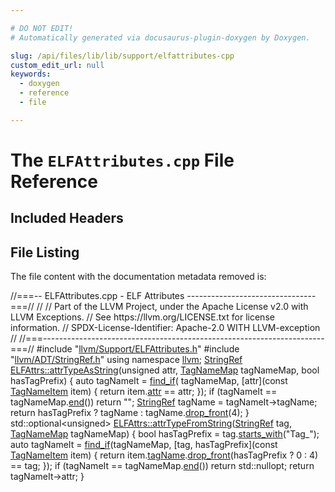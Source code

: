 ```yaml
---

# DO NOT EDIT!
# Automatically generated via docusaurus-plugin-doxygen by Doxygen.

slug: /api/files/lib/lib/support/elfattributes-cpp
custom_edit_url: null
keywords:
  - doxygen
  - reference
  - file

---
```





# The `ELFAttributes.cpp` File Reference

<DoxygenPage pluginConfig={pluginConfig}>



## Included Headers

<IncludesList>
<IncludesListItem
  filePath="llvm/Support/ELFAttributes.h"
  permalink="/docs/api/files/include/include/llvm/include/llvm/support/elfattributes-h"
  isLocal="true" />
<IncludesListItem
  filePath="llvm/ADT/StringRef.h"
  permalink="/docs/api/files/include/include/llvm/include/llvm/adt/stringref-h"
  isLocal="true" />
</IncludesList>


## File Listing

The file content with the documentation metadata removed is:

<ProgramListing>

<Link id="l00001" /><CodeLine lineNumber="1"><span class="doxyHighlightComment">//===-- ELFAttributes.cpp - ELF Attributes --------------------------------===//</span></CodeLine>
<Link id="l00002" /><CodeLine lineNumber="2"><span class="doxyHighlightComment">//</span></CodeLine>
<Link id="l00003" /><CodeLine lineNumber="3"><span class="doxyHighlightComment">// Part of the LLVM Project, under the Apache License v2.0 with LLVM Exceptions.</span></CodeLine>
<Link id="l00004" /><CodeLine lineNumber="4"><span class="doxyHighlightComment">// See https://llvm.org/LICENSE.txt for license information.</span></CodeLine>
<Link id="l00005" /><CodeLine lineNumber="5"><span class="doxyHighlightComment">// SPDX-License-Identifier: Apache-2.0 WITH LLVM-exception</span></CodeLine>
<Link id="l00006" /><CodeLine lineNumber="6"><span class="doxyHighlightComment">//</span></CodeLine>
<Link id="l00007" /><CodeLine lineNumber="7"><span class="doxyHighlightComment">//===----------------------------------------------------------------------===//</span></CodeLine>
<Link id="l00008" /><CodeLine lineNumber="8"></CodeLine>
<Link id="l00009" /><CodeLine lineNumber="9"><span class="doxyHighlightPreprocessor">#include &quot;<a href="/docs/api/files/include/include/llvm/include/llvm/support/elfattributes-h">llvm/Support/ELFAttributes.h</a>&quot;</span></CodeLine>
<Link id="l00010" /><CodeLine lineNumber="10"><span class="doxyHighlightPreprocessor">#include &quot;<a href="/docs/api/files/include/include/llvm/include/llvm/adt/stringref-h">llvm/ADT/StringRef.h</a>&quot;</span></CodeLine>
<Link id="l00011" /><CodeLine lineNumber="11"></CodeLine>
<Link id="l00012" /><CodeLine lineNumber="12"><span class="doxyHighlightKeyword">using namespace </span><span class="doxyHighlight"><a href="/docs/api/namespaces/llvm">llvm</a>;</span></CodeLine>
<Link id="l00013" /><CodeLine lineNumber="13"></CodeLine>
<Link id="l00014" /><CodeLine lineNumber="14" lineLink="/docs/api/namespaces/llvm/elfattrs/#a66b1304ca72d9916db93a0ab9a55697c"><span class="doxyHighlight"><a href="/docs/api/classes/llvm/stringref">StringRef</a> <a href="/docs/api/namespaces/llvm/elfattrs/#a66b1304ca72d9916db93a0ab9a55697c">ELFAttrs::attrTypeAsString</a>(</span><span class="doxyHighlightKeywordType">unsigned</span><span class="doxyHighlight"> attr, <a href="/docs/api/namespaces/llvm/#a8ba0ebd86185aea94f29ed853c4dd97f">TagNameMap</a> tagNameMap,</span></CodeLine>
<Link id="l00015" /><CodeLine lineNumber="15"><span class="doxyHighlight">                                     </span><span class="doxyHighlightKeywordType">bool</span><span class="doxyHighlight"> hasTagPrefix) &#123;</span></CodeLine>
<Link id="l00016" /><CodeLine lineNumber="16"><span class="doxyHighlight">  </span><span class="doxyHighlightKeyword">auto</span><span class="doxyHighlight"> tagNameIt = <a href="/docs/api/namespaces/llvm/#ac78c09ae232b2ce188ff590d51e3c268">find&#95;if</a>(</span></CodeLine>
<Link id="l00017" /><CodeLine lineNumber="17"><span class="doxyHighlight">      tagNameMap, &#91;attr&#93;(</span><span class="doxyHighlightKeyword">const</span><span class="doxyHighlight"> <a href="/docs/api/structs/llvm/tagnameitem">TagNameItem</a> item) &#123; </span><span class="doxyHighlightKeywordFlow">return</span><span class="doxyHighlight"> item.<a href="/docs/api/structs/llvm/tagnameitem/#a30563ebe8b7633ec9549128fd68994be">attr</a> == attr; &#125;);</span></CodeLine>
<Link id="l00018" /><CodeLine lineNumber="18"><span class="doxyHighlight">  </span><span class="doxyHighlightKeywordFlow">if</span><span class="doxyHighlight"> (tagNameIt == tagNameMap.<a href="/docs/api/classes/llvm/arrayref/#a7ca5197533a9c1fb8a2bd30587fcec6b">end</a>())</span></CodeLine>
<Link id="l00019" /><CodeLine lineNumber="19"><span class="doxyHighlight">    </span><span class="doxyHighlightKeywordFlow">return</span><span class="doxyHighlight"> </span><span class="doxyHighlightStringLiteral">&quot;&quot;</span><span class="doxyHighlight">;</span></CodeLine>
<Link id="l00020" /><CodeLine lineNumber="20"><span class="doxyHighlight">  <a href="/docs/api/classes/llvm/stringref">StringRef</a> tagName = tagNameIt-&gt;tagName;</span></CodeLine>
<Link id="l00021" /><CodeLine lineNumber="21"><span class="doxyHighlight">  </span><span class="doxyHighlightKeywordFlow">return</span><span class="doxyHighlight"> hasTagPrefix ? tagName : tagName.<a href="/docs/api/classes/llvm/stringref/#a3fb2867a1e9fa36e135d9ee4dffb0167">drop&#95;front</a>(4);</span></CodeLine>
<Link id="l00022" /><CodeLine lineNumber="22"><span class="doxyHighlight">&#125;</span></CodeLine>
<Link id="l00023" /><CodeLine lineNumber="23"></CodeLine>
<Link id="l00024" /><CodeLine lineNumber="24" lineLink="/docs/api/namespaces/llvm/elfattrs/#a343d704d236717ce9399b288a622a222"><span class="doxyHighlight">std::optional&lt;unsigned&gt; <a href="/docs/api/namespaces/llvm/elfattrs/#a343d704d236717ce9399b288a622a222">ELFAttrs::attrTypeFromString</a>(<a href="/docs/api/classes/llvm/stringref">StringRef</a> tag,</span></CodeLine>
<Link id="l00025" /><CodeLine lineNumber="25"><span class="doxyHighlight">                                                     <a href="/docs/api/namespaces/llvm/#a8ba0ebd86185aea94f29ed853c4dd97f">TagNameMap</a> tagNameMap) &#123;</span></CodeLine>
<Link id="l00026" /><CodeLine lineNumber="26"><span class="doxyHighlight">  </span><span class="doxyHighlightKeywordType">bool</span><span class="doxyHighlight"> hasTagPrefix = tag.<a href="/docs/api/classes/llvm/stringref/#a2cd8968ff703aaeb395dcd63f6805ff1">starts&#95;with</a>(</span><span class="doxyHighlightStringLiteral">&quot;Tag&#95;&quot;</span><span class="doxyHighlight">);</span></CodeLine>
<Link id="l00027" /><CodeLine lineNumber="27"><span class="doxyHighlight">  </span><span class="doxyHighlightKeyword">auto</span><span class="doxyHighlight"> tagNameIt =</span></CodeLine>
<Link id="l00028" /><CodeLine lineNumber="28"><span class="doxyHighlight">      <a href="/docs/api/namespaces/llvm/#ac78c09ae232b2ce188ff590d51e3c268">find&#95;if</a>(tagNameMap, &#91;tag, hasTagPrefix&#93;(</span><span class="doxyHighlightKeyword">const</span><span class="doxyHighlight"> <a href="/docs/api/structs/llvm/tagnameitem">TagNameItem</a> item) &#123;</span></CodeLine>
<Link id="l00029" /><CodeLine lineNumber="29"><span class="doxyHighlight">        </span><span class="doxyHighlightKeywordFlow">return</span><span class="doxyHighlight"> item.<a href="/docs/api/structs/llvm/tagnameitem/#ab2650a94e0c6196079c17ad8446a5f54">tagName</a>.<a href="/docs/api/classes/llvm/stringref/#a3fb2867a1e9fa36e135d9ee4dffb0167">drop&#95;front</a>(hasTagPrefix ? 0 : 4) == tag;</span></CodeLine>
<Link id="l00030" /><CodeLine lineNumber="30"><span class="doxyHighlight">      &#125;);</span></CodeLine>
<Link id="l00031" /><CodeLine lineNumber="31"><span class="doxyHighlight">  </span><span class="doxyHighlightKeywordFlow">if</span><span class="doxyHighlight"> (tagNameIt == tagNameMap.<a href="/docs/api/classes/llvm/arrayref/#a7ca5197533a9c1fb8a2bd30587fcec6b">end</a>())</span></CodeLine>
<Link id="l00032" /><CodeLine lineNumber="32"><span class="doxyHighlight">    </span><span class="doxyHighlightKeywordFlow">return</span><span class="doxyHighlight"> std::nullopt;</span></CodeLine>
<Link id="l00033" /><CodeLine lineNumber="33"><span class="doxyHighlight">  </span><span class="doxyHighlightKeywordFlow">return</span><span class="doxyHighlight"> tagNameIt-&gt;attr;</span></CodeLine>
<Link id="l00034" /><CodeLine lineNumber="34"><span class="doxyHighlight">&#125;</span></CodeLine>

</ProgramListing>


</DoxygenPage>
